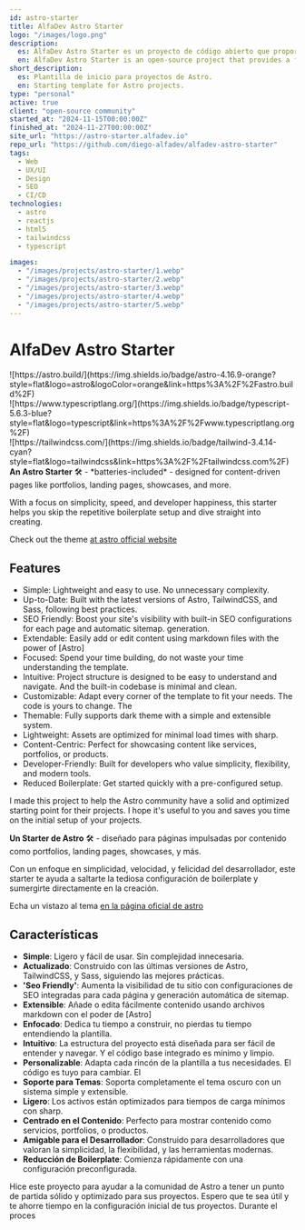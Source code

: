 ```yaml
---
id: astro-starter
title: AlfaDev Astro Starter
logo: "/images/logo.png"
description:
  es: AlfaDev Astro Starter es un proyecto de código abierto que proporciona una plantilla gratuita, robusta y optimizada de inicio para proyectos de Astro. Perfecta para web developers que necesitan un punto de partida para sus portfolios, blogs, landing pages y sitios web estáticos.
  en: AlfaDev Astro Starter is an open-source project that provides a free, robust, and optimized starting template for Astro projects. Perfect for web developers who need a starting point for their portfolios, blogs, landing pages, and static websites.
short_description:
  es: Plantilla de inicio para proyectos de Astro.
  en: Starting template for Astro projects.
type: "personal"
active: true
client: "open-source community"
started_at: "2024-11-15T00:00:00Z"
finished_at: "2024-11-27T00:00:00Z"
site_url: "https://astro-starter.alfadev.io"
repo_url: "https://github.com/diego-alfadev/alfadev-astro-starter"
tags:
  - Web
  - UX/UI
  - Design
  - SEO
  - CI/CD
technologies:
  - astro
  - reactjs
  - html5
  - tailwindcss
  - typescript

images:
  - "/images/projects/astro-starter/1.webp"
  - "/images/projects/astro-starter/2.webp"
  - "/images/projects/astro-starter/3.webp"
  - "/images/projects/astro-starter/4.webp"
  - "/images/projects/astro-starter/5.webp"
---
```


<h1 class="prose-h1 text-text mb-0">AlfaDev Astro Starter</h1>
<div class="flex flex-row justify-start items-center">
<div class="mr-2">![https://astro.build/](https://img.shields.io/badge/astro-4.16.9-orange?style=flat&logo=astro&logoColor=orange&link=https%3A%2F%2Fastro.build%2F)</div>
<div class="mr-2">![https://www.typescriptlang.org/](https://img.shields.io/badge/typescript-5.6.3-blue?style=flat&logo=typescript&link=https%3A%2F%2Fwww.typescriptlang.org%2F)</div>
<div>![https://tailwindcss.com/](https://img.shields.io/badge/tailwind-3.4.14-cyan?style=flat&logo=tailwindcss&link=https%3A%2F%2Ftailwindcss.com%2F)</div>
</div>
<LanguageContent>
<section class="prose-base dark:prose-invert text-text mb-8" slot="en">
  <b>An Astro Starter</b> 🛠️ - *batteries-included* - designed for content-driven pages like portfolios, landing pages, showcases, and more.

With a focus on simplicity, speed, and developer happiness, this starter helps you skip the repetitive boilerplate setup and dive straight into creating.

Check out the theme [at astro official website](https://astro.build/themes/?search=alfa)

## Features

- Simple: Lightweight and easy to use. No unnecessary complexity.
- Up-to-Date: Built with the latest versions of Astro, TailwindCSS, and Sass, following best practices.
- SEO Friendly: Boost your site's visibility with built-in SEO configurations for each page and automatic sitemap. generation.
- Extendable: Easily add or edit content using markdown files with the power of [Astro]
- Focused: Spend your time building, do not waste your time understanding the template.
- Intuitive: Project structure is designed to be easy to understand and navigate. And the built-in codebase is minimal and clean.
- Customizable: Adapt every corner of the template to fit your needs. The code is yours to change. The
- Themable: Fully supports dark theme with a simple and extensible system.
- Lightweight: Assets are optimized for minimal load times with sharp.
- Content-Centric: Perfect for showcasing content like services, portfolios, or products.
- Developer-Friendly: Built for developers who value simplicity, flexibility, and modern tools.
- Reduced Boilerplate: Get started quickly with a pre-configured setup.

I made this project to help the Astro community have a solid and optimized starting point for their projects. I hope it's useful to you and saves you time on the initial setup of your projects.
</section>
<section class="prose-base text-text mb-8" >
  <b>Un Starter de Astro</b> 🛠️ - diseñado para páginas impulsadas por contenido como portfolios, landing pages, showcases, y más.

Con un enfoque en simplicidad, velocidad, y felicidad del desarrollador, este starter te ayuda a saltarte la tediosa configuración de boilerplate y sumergirte directamente en la creación.

Echa un vistazo al tema [en la página oficial de astro](https://astro.build/themes/?search=alfa)

## Características

- **Simple**: Ligero y fácil de usar. Sin complejidad innecesaria.
- **Actualizado**: Construido con las últimas versiones de Astro, TailwindCSS, y Sass, siguiendo las mejores prácticas.
- **'Seo Friendly'**: Aumenta la visibilidad de tu sitio con configuraciones de SEO integradas para cada página y generación automática de sitemap.
- **Extensible**: Añade o edita fácilmente contenido usando archivos markdown con el poder de [Astro]
- **Enfocado**: Dedica tu tiempo a construir, no pierdas tu tiempo entendiendo la plantilla.
- **Intuitivo**: La estructura del proyecto está diseñada para ser fácil de entender y navegar. Y el código base integrado es mínimo y limpio.
- **Personalizable**: Adapta cada rincón de la plantilla a tus necesidades. El código es tuyo para cambiar. El
- **Soporte para Temas**: Soporta completamente el tema oscuro con un sistema simple y extensible.
- **Ligero**: Los activos están optimizados para tiempos de carga mínimos con sharp.
- **Centrado en el Contenido**: Perfecto para mostrar contenido como servicios, portfolios, o productos.
- **Amigable para el Desarrollador**: Construido para desarrolladores que valoran la simplicidad, la flexibilidad, y las herramientas modernas.
- **Reducción de Boilerplate**: Comienza rápidamente con una configuración preconfigurada.

Hice este proyecto para ayudar a la comunidad de Astro a tener un punto de partida sólido y optimizado para sus proyectos. Espero que te sea útil y te ahorre tiempo en la configuración inicial de tus proyectos.
Durante el proces
</section>
</LanguageContent>
